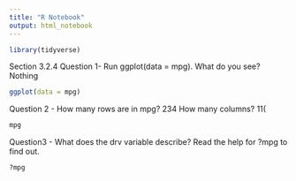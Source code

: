 ```yaml
---
title: "R Notebook"
output: html_notebook
---
```


```r
library(tidyverse)
```
Section 3.2.4
  Question 1- Run ggplot(data = mpg). What do you see? Nothing
```r
ggplot(data = mpg)
```
  Question 2 - How many rows are in mpg? 234  How many columns? 11(
```r
mpg
```

  Question3 - What does the drv variable describe? Read the help for ?mpg to find out.
```r
?mpg
```
  
